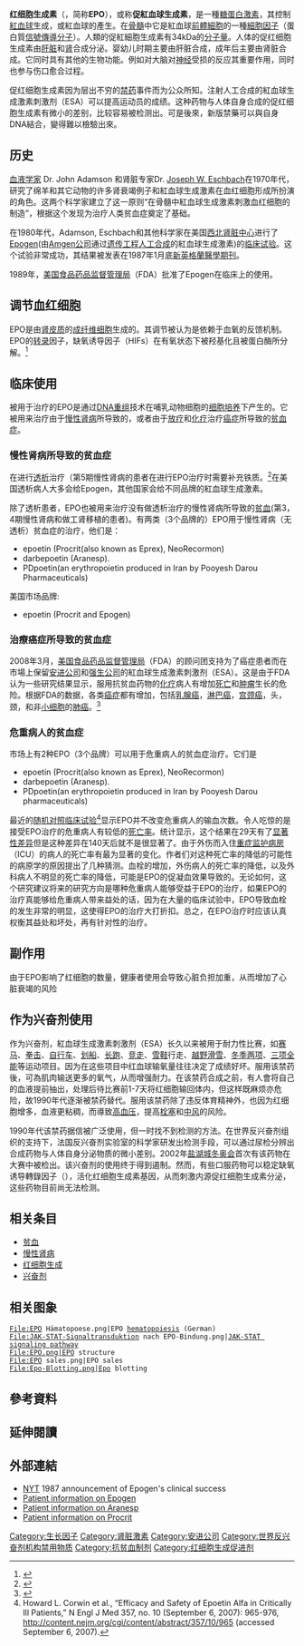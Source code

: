 {{NoteTA|G1=生命科学}}
{{PBB|geneid=2056}}
{{medical}}
'''红细胞生成素'''（{{lang-en|Erythropoietin}}，简称'''EPO'''），或称'''促紅血球生成素'''，是一種[[糖蛋白|糖蛋白]][[激素|激素]]，其控制[[紅血球|紅血球]]生成，或紅血球的產生。在[[骨髓|骨髓]]中它是紅血球[[前體細胞|前體細胞]]的一種[[細胞因子|細胞因子]]（蛋白質[[信号分子|信號傳導分子]]）。人類的促紅細胞生成素有34kDa的[[分子量|分子量]]。人体的促红细胞生成素由[[肝脏|肝脏]]和[[肾|肾]]合成分泌。婴幼儿时期主要由肝脏合成，成年后主要由肾脏合成。它同时具有其他的生物功能。例如对大脑对[[神经|神经]]受损的反应其重要作用，同时也参与伤口愈合过程。

促红细胞生成素因为层出不穷的[[禁药|禁药]]事件而为公众所知。注射人工合成的紅血球生成激素刺激剂（ESA）可以提高运动员的成绩。这种药物与人体自身合成的促红细胞生成素有微小的差别，比较容易被检测出。可是後來，新版禁藥可以與自身DNA結合，變得難以檢驗出來。

== 历史 ==
[[血液学家|血液学家]] Dr. John Adamson 和肾脏专家Dr. [[Joseph_W._Eschbach|Joseph W. Eschbach]]在1970年代，研究了绵羊和其它动物的许多肾衰竭例子和紅血球生成激素在血红细胞形成所扮演的角色。这两个科学家建立了这一原则“在骨髓中紅血球生成激素刺激血红细胞的制造”，根据这个发现为治疗人类贫血症奠定了基础。

在1980年代，Adamson, Eschbach和其他科学家在美国[[西北肾脏中心|西北肾脏中心]]进行了[[Epogen|Epogen]](由[[Amgen公司|Amgen公司]]通过[[遗传工程|遗传工程]][[有機合成|人工合成]]的紅血球生成激素)的[[临床试验|临床试验]]。这个试验非常成功，其结果被发表在1987年1月底[[新英格蘭醫學期刊|新英格蘭醫學期刊]]。

1989年，[[美国食品药品监督管理局|美国食品药品监督管理局]]（FDA）批准了Epogen在临床上的使用。

== 调节血红细胞 ==
EPO是由[[肾皮质|肾皮质]]的[[成纤维细胞|成纤维细胞]]生成的。其调节被认为是依赖于血氧的反馈机制。EPO的[[转录|转录]]因子，缺氧诱导因子（HIFs）在有氧状态下被羟基化且被蛋白酶所分解。<ref name="pmid17253966">{{cite journal |author=Jelkmann, W |title=Erythropoietin after a century of research: younger than ever |journal=Eur J Haematol. |volume=78 |issue=3 |pages=183–205 |year=2007 |pmid=17253966|doi=10.1111/j.1600-0609.2007.00818.x}}</ref>

== 临床使用 ==
被用于治疗的EPO是通过[[DNA重组|DNA重组]]技术在哺乳动物细胞的[[细胞培养|细胞培养]]下产生的。它被用来治疗由于[[慢性肾病|慢性肾病]]所导致的，或者由于[[放疗|放疗]]和[[化疗|化疗]]治疗[[癌症|癌症]]所导致的[[贫血症|贫血症]]。

=== 慢性肾病所导致的贫血症 ===
在进行[[透析|透析]]治疗（第5期慢性肾病的患者在进行EPO治疗时需要补充铁质。<ref name="pmid8914038">{{cite journal |author=Macdougall IC, Tucker B, Thompson J, Tomson CR, Baker LR, Raine AE |title=A randomized controlled study of iron supplementation in patients treated with erythropoietin |url=https://archive.org/details/sim_kidney-international_1996-11_50_5/page/1694 |journal=Kidney Int. |volume=50 |issue=5 |pages=1694–9 |year=1996 |pmid=8914038|doi=10.1038/ki.1996.487}}</ref>在美国透析病人大多会给Epogen，其他国家会给不同品牌的紅血球生成激素。

除了透析患者，EPO也被用来治疗没有做透析治疗的慢性肾病所导致的[[贫血|贫血]](第3，4期慢性肾病和做工肾移植的患者)。有两类（3个品牌的）EPO用于慢性肾病（无透析）贫血症的治疗，他们是：
* epoetin (Procrit(also known as Eprex), NeoRecormon)
* darbepoetin (Aranesp).
* PDpoetin(an erythropoietin produced in Iran by Pooyesh Darou Pharmaceuticals)

美国市场品牌:
* epoetin (Procrit and Epogen)

=== 治療癌症所导致的贫血症 ===
2008年3月，[[美国食品药品监督管理局|美国食品药品监督管理局]]（FDA）的顾问团支持为了癌症患者而在市場上保留[[安进|安进公司]]和[[强生公司|强生公司]]的紅血球生成激素刺激剂（ESA）。这是由于FDA认为一些研究结果显示，服用抗贫血药物的[[化疗|化疗]]病人有增加[[死亡|死亡]]和[[肿瘤|肿瘤]]生长的危险。根据FDA的数据，各类[[癌症|癌症]]都有增加，包括[[乳腺癌|乳腺癌]]，[[淋巴癌|淋巴癌]]，[[宫颈癌|宫颈癌]]，头，颈，和非[[小細胞癌|小细胞]]的[[肺癌|肺癌]]。<ref>{{cite web 
| url = https://money.cnn.com/2008/03/13/news/companies/amgen/
| author = Aaron Smith
| title = FDA panel gives surprise OK to Amgen and J&J
| archive-url=https://web.archive.org/web/20110809122137/http://money.cnn.com/2008/03/13/news/companies/amgen/ 
|archive-date=2011-08-09 | dead-url = no | website=CNN}}</ref>

=== 危重病人的贫血症 ===
市场上有2种EPO（3个品牌）可以用于危重病人的贫血症治疗。它们是
* epoetin (Procrit(also known as Eprex), NeoRecormon)
* darbepoetin (Aranesp). 
* PDpoetin(an erythropoietin produced in Iran by Pooyesh Darou pharmaceuticals)
最近的[[随机对照|随机对照]][[临床试验|临床试验]]<ref>Howard L. Corwin et al., “Efficacy and Safety of Epoetin Alfa in Critically Ill Patients,” N Engl J Med 357, no. 10 (September 6, 2007): 965-976, http://content.nejm.org/cgi/content/abstract/357/10/965 {{Wayback|url=http://content.nejm.org/cgi/content/abstract/357/10/965 |date=20090905201903 }} (accessed September 6, 2007).</ref>显示EPO并不改变危重病人的输血次数。令人吃惊的是接受EPO治疗的危重病人有较低的[[死亡率|死亡率]]。统计显示，这个结果在29天有了[[显著性差异|显著性差异]]但是这种差异在140天后就不是很显著了。由于外伤而入住[[重症监护病房|重症监护病房]]（ICU）的病人的死亡率有最为显著的变化。作者们对这种死亡率的降低的可能性的病原学的原因提出了几种猜测。血栓的增加，外伤病人的死亡率的降低，以及外科病人不明显的死亡率的降低，可能是EPO的促凝血效果导致的。无论如何，这个研究建议将来的研究方向是哪种危重病人能够受益于EPO的治疗，如果EPO的治疗真能够给危重病人带来益处的话，因为在大量的临床试验中，EPO导致血栓的发生非常的明显，这使得EPO的治疗大打折扣。总之，在EPO治疗时应该认真权衡其益处和坏处，再有针对性的治疗。

== 副作用 ==
由于EPO影响了红细胞的数量，健康者使用会导致心脏负担加重，从而增加了心脏衰竭的风险

==作为兴奋剂使用==
作为兴奋剂，紅血球生成激素刺激剂（ESA）长久以来被用于耐力性比赛，如[[赛马|赛马]]、[[拳击|拳击]]、[[自行车|自行车]]、[[划船|划船]]、[[长跑|长跑]]、[[竞走|竞走]]、[[雪鞋|雪鞋]]行走、[[越野滑雪|越野滑雪]]、[[冬季两项|冬季两项]]、[[三项全能|三项全能]]等运动项目。因为在这些项目中红血球输氧量往往决定了成绩好坏。服用该禁药後，可為肌肉输送更多的氧气，从而增强耐力。在该禁药合成之前，有人會将自己的血液提前抽出，处理后待比赛前1-7天将红细胞输回体内，但这样既麻烦亦危险，故1990年代逐渐被禁药替代。服用该禁药除了违反体育精神外，也因为红细胞增多，血液更粘稠，而導致[[高血压|高血压]]，提高[[栓塞|栓塞]]和[[中风|中风]]的风险。

1990年代该禁药据信被广泛使用，但一时找不到检测的方法。在世界反兴奋剂组织的支持下，法国反兴奋剂实验室的科学家研发出检测手段，可以通过尿检分辨出合成药物与人体自身分泌物质的微小差别。2002年[[盐湖城冬奥会|盐湖城冬奥会]]首次有该药物在大赛中被检出。该兴奋剂的使用终于得到遏制。然而，有些口服药物可以稳定缺氧诱导轉錄因子（{{lang-en|hypoxia-inducible transcription factors}}），活化红细胞生成素基因，从而刺激内源促红细胞生成素分泌，这些药物目前尚无法检测。

== 相关条目 ==
* [[贫血|贫血]]
* [[慢性肾病|慢性肾病]]
* [[红细胞生成|红细胞生成]]
* [[兴奋剂|兴奋剂]]

== 相关图象 ==
<gallery>
 File:EPO Hämatopoese.png|EPO [[hematopoiesis|hematopoiesis]] (German)
 File:JAK-STAT-Signaltransduktion nach EPO-Bindung.png|[[JAK-STAT_signaling_pathway|JAK-STAT signaling pathway]]
 File:EPO.png|EPO structure
 File:EPO sales.png|EPO sales
 File:Epo-Blotting.png|Epo blotting
</gallery>

== 參考資料 ==
<!-- ----------------------------------------------------------
  See http://en.wikipedia.org/wiki/Wikipedia:Footnotes for a
  discussion of different citation methods and how to generate
  footnotes using the <ref>, </ref> and  <reference /> tags
----------------------------------------------------------- -->
{{Reflist|2}}

== 延伸閱讀 ==
{{refbegin | 2}}
{{PBB_Further_reading 
| citations = 
* {{cite journal  | author=Takeuchi M, Kobata A |title=Structures and functional roles of the sugar chains of human erythropoietins. |journal=Glycobiology |volume=1 |issue= 4 |pages= 337–46 |year= 1992 |pmid= 1820196 |doi=10.1093/glycob/1.4.337  }}
* {{cite journal  | author=Semba RD, Juul SE |title=Erythropoietin in human milk: physiology and role in infant health. |journal=Journal of human lactation : official journal of International Lactation Consultant Association |volume=18 |issue= 3 |pages= 252–61 |year= 2002 |pmid= 12192960 |doi=  }}
* {{cite journal  | author=Ratcliffe PJ |title=From erythropoietin to oxygen: hypoxia-inducible factor hydroxylases and the hypoxia signal pathway. |journal=Blood Purif. |volume=20 |issue= 5 |pages= 445–50 |year= 2003 |pmid= 12207089 |doi=10.1159/000065201  }}
* {{cite journal  | author=Westenfelder C |title=Unexpected renal actions of erythropoietin. |journal=Exp. Nephrol. |volume=10 |issue= 5-6 |pages= 294–8 |year= 2003 |pmid= 12381912 |doi=10.1159/000065304  }}
* {{cite journal  | author=Becerra SP, Amaral J |title=Erythropoietin--an endogenous retinal survival factor. |journal=N. Engl. J. Med. |volume=347 |issue= 24 |pages= 1968–70 |year= 2002 |pmid= 12477950 |doi= 10.1056/NEJMcibr022629 }}
* {{cite journal  | author=Genc S, Koroglu TF, Genc K |title=Erythropoietin and the nervous system. |journal=Brain Res. |volume=1000 |issue= 1-2 |pages= 19–31 |year= 2004 |pmid= 15053948 |doi= 10.1016/j.brainres.2003.12.037 }}
* {{cite journal  | author=Fandrey J |title=Oxygen-dependent and tissue-specific regulation of erythropoietin gene expression. |journal=Am. J. Physiol. Regul. Integr. Comp. Physiol. |volume=286 |issue= 6 |pages= R977–88 |year= 2004 |pmid= 15142852 |doi= 10.1152/ajpregu.00577.2003 }}
* {{cite journal  | author=Juul S |title=Recombinant erythropoietin as a neuroprotective treatment: in vitro and in vivo models. | url=https://archive.org/details/sim_clinics-in-perinatology_2004-03_31_1/page/129 |journal=Clinics in perinatology |volume=31 |issue= 1 |pages= 129–42 |year= 2004 |pmid= 15183662 |doi= 10.1016/j.clp.2004.03.004 }}
* {{cite journal  | author=Buemi M, Caccamo C, Nostro L, ''et al.'' |title=Brain and cancer: the protective role of erythropoietin. | url=https://archive.org/details/sim_medicinal-research-reviews_2005-03_25_2/page/245 |journal=Med Res Rev |volume=25 |issue= 2 |pages= 245–59 |year= 2005 |pmid= 15389732 |doi= 10.1002/med.20012 }}
* {{cite journal  | author=Sytkowski AJ |title=Does erythropoietin have a dark side? Epo signaling and cancer cells. |journal=Sci. STKE |volume=2007 |issue= 395 |pages= pe38 |year= 2007 |pmid= 17636183 |doi= 10.1126/stke.3952007pe38 }}
}}
{{refend}}

== 外部連結 ==
* [http://query.nytimes.com/gst/fullpage.html?res=9B0DE2D81138F93BA35752C0A961948260&sec=&spon=&partner=permalink&exprod=permalink NYT] {{Wayback|url=http://query.nytimes.com/gst/fullpage.html?res=9B0DE2D81138F93BA35752C0A961948260&sec=&spon=&partner=permalink&exprod=permalink |date=20071013133444 }} 1987 announcement of Epogen's clinical success
* [http://www.epogen.com/ Patient information on Epogen] {{Wayback|url=http://www.epogen.com/ |date=20061006090724 }}
* [http://www.aranesp.com/ Patient information on Aranesp] {{Wayback|url=http://www.aranesp.com/ |date=20061018083425 }}
* [http://www.procrit.com/ Patient information on Procrit] {{Wayback|url=http://www.procrit.com/ |date=20061014220041 }}

{{hormones}}
{{Renal physiology}}
{{Cytokine receptor modulators|state=autocollapse}}
{{其他血液制剂}}

{{Authority control}}
[[Category:生长因子|Category:生长因子]]
[[Category:肾脏激素|Category:肾脏激素]]
[[Category:安进公司|Category:安进公司]]
[[Category:世界反兴奋剂机构禁用物质|Category:世界反兴奋剂机构禁用物质]]
[[Category:抗贫血制剂|Category:抗贫血制剂]]
[[Category:红细胞生成促进剂|Category:红细胞生成促进剂]]